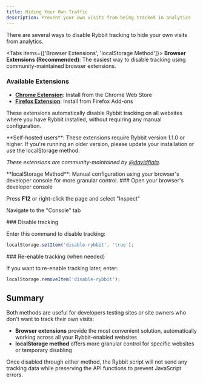 ```yaml
---
title: Hiding Your Own Traffic
description: Prevent your own visits from being tracked in analytics
---
```




There are several ways to disable Rybbit tracking to hide your own visits from analytics.

<Tabs items={['Browser Extensions', 'localStorage Method']}>
<Tab value="Browser Extensions">
**Browser Extensions (Recommended)**: The easiest way to disable tracking using community-maintained browser extensions.

### Available Extensions

- **[Chrome Extension](https://chrome.google.com/webstore/detail/gofnfdfidbkpellionhpmkejgaajieoo)**: Install from the Chrome Web Store
- **[Firefox Extension](https://addons.mozilla.org/en-US/firefox/addon/rybbit-opt-out/)**: Install from Firefox Add-ons

These extensions automatically disable Rybbit tracking on all websites where you have Rybbit installed, without requiring any manual configuration.

<Callout type="info">
**Self-hosted users**: These extensions require Rybbit version 1.1.0 or higher. If you're running an older version, please update your installation or use the localStorage method.
</Callout>

*These extensions are community-maintained by [@davidfiala](https://github.com/davidfiala).*
</Tab>

<Tab value="localStorage Method">
**localStorage Method**: Manual configuration using your browser's developer console for more granular control.

<Steps>
<Step>
### Open your browser's developer console

Press **F12** or right-click the page and select "Inspect"

Navigate to the "Console" tab
</Step>

<Step>
### Disable tracking

Enter this command to disable tracking:

```js
localStorage.setItem('disable-rybbit', 'true');
```
</Step>

<Step>
### Re-enable tracking (when needed)

If you want to re-enable tracking later, enter:

```js
localStorage.removeItem('disable-rybbit');
```
</Step>
</Steps>
</Tab>
</Tabs>

## Summary

Both methods are useful for developers testing sites or site owners who don't want to track their own visits:

- **Browser extensions** provide the most convenient solution, automatically working across all your Rybbit-enabled websites
- **localStorage method** offers more granular control for specific websites or temporary disabling

Once disabled through either method, the Rybbit script will not send any tracking data while preserving the API functions to prevent JavaScript errors.